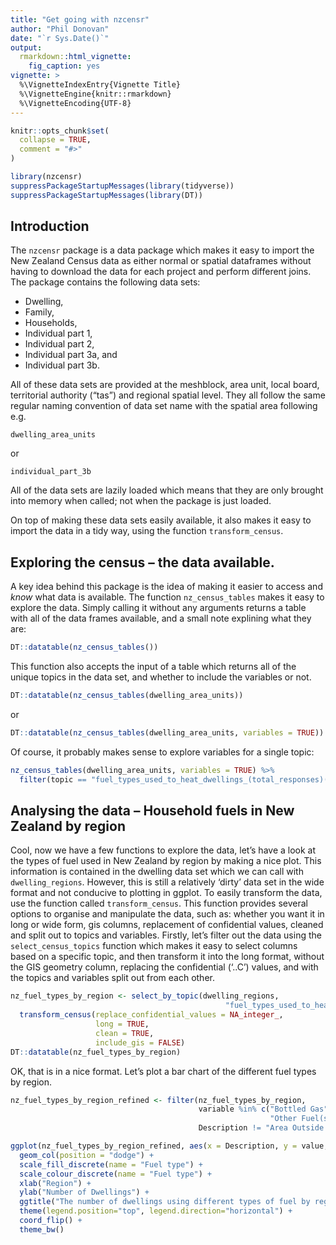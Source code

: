```yaml
---
title: "Get going with nzcensr"
author: "Phil Donovan"
date: "`r Sys.Date()`"
output: 
  rmarkdown::html_vignette:
    fig_caption: yes
vignette: >
  %\VignetteIndexEntry{Vignette Title}
  %\VignetteEngine{knitr::rmarkdown}
  %\VignetteEncoding{UTF-8}
---
```


```r
knitr::opts_chunk$set(
  collapse = TRUE,
  comment = "#>"
)

library(nzcensr)
suppressPackageStartupMessages(library(tidyverse))
suppressPackageStartupMessages(library(DT))
```

## Introduction

The `nzcensr` package is a data package which makes it easy to import the New Zealand Census data as either normal or spatial dataframes without having to download the data for each project and perform different joins.
The package contains the following data sets:

  * Dwelling,
  * Family,
  * Households,
  * Individual part 1,
  * Individual part 2,
  * Individual part 3a, and
  * Individual part 3b.
  
All of these data sets are provided at the meshblock, area unit, local board, territorial authority ("tas") and regional spatial level.
They all follow the same regular naming convention of data set name with the spatial area following e.g. 

    dwelling_area_units

or

    individual_part_3b

All of the data sets are lazily loaded which means that they are only brought into memory when called; not when the package is just loaded.

On top of making these data sets easily available, it also makes it easy to import the data in a tidy way, using the function `transform_census`.

## Exploring the census -- the data available.

A key idea behind this package is the idea of making it easier to access and *know* what data is available.
The function `nz_census_tables` makes it easy to explore the data. Simply calling it without any arguments returns a table with all of the data frames available, and a small note explining what they are:

```r
DT::datatable(nz_census_tables())
```

This function also accepts the input of a table which returns all of the unique topics in the data set, and whether to include the variables or not.

```r
DT::datatable(nz_census_tables(dwelling_area_units))
```

or

```r
DT::datatable(nz_census_tables(dwelling_area_units, variables = TRUE))
```

Of course, it probably makes sense to explore variables for a single topic:

```r
nz_census_tables(dwelling_area_units, variables = TRUE) %>% 
  filter(topic == "fuel_types_used_to_heat_dwellings_(total_responses)(4)_for_occupied_private_dwellings") %>% DT::datatable(.)
```

## Analysing the data -- Household fuels in New Zealand by region

Cool, now we have a few functions to explore the data, let's have a look at the types of fuel used in New Zealand by region by making a nice plot.
This information is contained in the dwelling data set which we can call with `dwelling_regions`.
However, this is still a relatively 'dirty' data set in the wide format and not conducive to plotting in ggplot.
To easily transform the data, use the function called `transform_census`. 
This function provides several options to organise and manipulate the data, such as: whether you want it in long or wide form, gis columns, replacement of confidential values, cleaned and split out to topics and variables.
Firstly, let's filter out the data using the `select_census_topics` function which makes it easy to select columns based on a specific topic, and then transform it into the long format, without the GIS geometry column, replacing the confidential ('..C') values, and with the topics and variables split out from each other.

```r
nz_fuel_types_by_region <- select_by_topic(dwelling_regions,
                                                "fuel_types_used_to_heat_dwellings_(total_responses)(4)_for_occupied_private_dwellings") %>% 
  transform_census(replace_confidential_values = NA_integer_,
                   long = TRUE, 
                   clean = TRUE,
                   include_gis = FALSE)
DT::datatable(nz_fuel_types_by_region)
```

OK, that is in a nice format.
Let's plot a bar chart of the different fuel types by region.

```r
nz_fuel_types_by_region_refined <- filter(nz_fuel_types_by_region,
                                          variable %in% c("Bottled Gas", "Coal", "Electricity",
                                                          "Other Fuel(s)", "Solar Power", "Wood"),
                                          Description != "Area Outside Region")

ggplot(nz_fuel_types_by_region_refined, aes(x = Description, y = value, colour = variable, fill = variable)) +
  geom_col(position = "dodge") +
  scale_fill_discrete(name = "Fuel type") +
  scale_colour_discrete(name = "Fuel type") +
  xlab("Region") +
  ylab("Number of Dwellings") +
  ggtitle("The number of dwellings using different types of fuel by region in New Zealand.") +
  theme(legend.position="top", legend.direction="horizontal") +
  coord_flip() +
  theme_bw()
```
